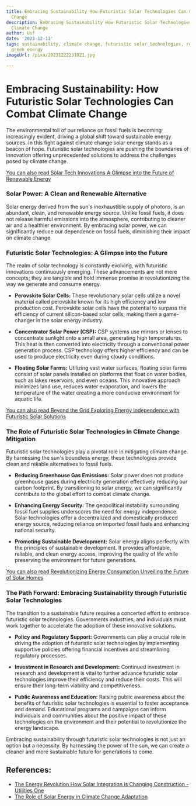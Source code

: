 ```yaml
---
title: Embracing Sustainability How Futuristic Solar Technologies Can Combat Climate
  Change
description: Embracing Sustainability How Futuristic Solar Technologies Can Combat
  Climate Change
author: Usf
date: '2023-12-11'
tags: sustainability, climate change, futuristic solar technologies, renewable energy,
  green energy
imageUrl: /pixa/20231222231021.jpg

---
```

# Embracing Sustainability: How Futuristic Solar Technologies Can Combat Climate Change

The  environmental toll of our  reliance  on fossil fuels is becoming increasingly evident, driving a global shift toward sustainable  energy sources. In this fight against climate change solar energy stands as a  beacon of hope. Futuristic solar technologies are  pushing the boundaries of innovation offering unprecedented solutions to  address the challenges posed by climate change.

[You can also read Solar Tech Innovations A Glimpse into the Future of Renewable Energy](Solar%20Tech%20Innovations%20A%20Glimpse%20into%20the%20Future%20of%20Renewable%20Energy)


###  Solar Power: A Clean and Renewable  Alternative

Solar energy derived from the sun's inexhaustible supply of photons,  is an abundant, clean, and  renewable energy source. Unlike fossil fuels, it does not release harmful emissions into the atmosphere, contributing  to cleaner air and a healthier environment. By embracing solar  power, we can significantly reduce our dependence on fossil fuels, diminishing their impact on climate change.

### Futuristic Solar Technologies: A Glimpse into the Future

The  realm of solar technology is constantly evolving, with  futuristic innovations continuously  emerging. These advancements are not mere concepts; they  are tangible and hold immense promise in revolutionizing the way we generate and consume energy.

* **Perovskite Solar  Cells:** These revolutionary solar cells  utilize a novel material called  perovskite  known for  its  high efficiency and low  production cost. Perovskite  solar cells  have  the potential to surpass the efficiency of current silicon-based solar cells, making them a game-changer in the solar energy industry.

* **Concentrator Solar Power (CSP):**  CSP systems use mirrors or lenses to concentrate sunlight onto a small area, generating high temperatures. This  heat is then converted into electricity through a conventional power generation process. CSP  technology offers  higher efficiency and can be used to produce electricity even during cloudy conditions.

* **Floating Solar Farms:** Utilizing vast water surfaces, floating solar farms consist of solar panels installed on platforms  that float on water bodies, such as lakes reservoirs, and even oceans. This innovative approach minimizes land use, reduces water  evaporation, and lowers the temperature of the water creating a  more conducive environment for aquatic life.

[You can also read Beyond the  Grid Exploring Energy Independence with Futuristic Solar Solutions](Beyond%20the%20Grid%20Exploring%20Energy%20Independence%20with%20Futuristic%20Solar%20Solutions)


### The Role  of Futuristic Solar Technologies in Climate Change Mitigation

Futuristic solar technologies play a pivotal role in mitigating climate change. By harnessing the sun's boundless energy, these technologies provide clean and reliable alternatives to fossil fuels.

* **Reducing Greenhouse Gas Emissions:** Solar power does not produce greenhouse gases during electricity generation effectively reducing  our carbon footprint. By transitioning to solar energy, we can significantly contribute to  the global effort to combat climate change.

* **Enhancing Energy Security:** The geopolitical instability surrounding fossil fuel supplies underscores the need for energy independence. Solar technologies offer a decentralized and domestically produced energy source, reducing reliance  on imported fossil fuels and enhancing national  security.

* **Promoting Sustainable Development:**  Solar energy  aligns perfectly with the principles of sustainable  development. It provides affordable, reliable, and clean energy access, improving the quality of life while preserving the environment for future generations.

[You can also read Revolutionizing Energy Consumption  Unveiling the  Future  of Solar Homes](Revolutionizing%20Energy%20Consumption%20Unveiling%20the%20Future%20of%20Solar%20Homes)


### The Path Forward: Embracing Sustainability  through  Futuristic Solar Technologies

The transition to a sustainable future requires a concerted effort to embrace futuristic solar  technologies. Governments industries, and individuals must work together to accelerate the adoption  of these innovative solutions.

* **Policy and Regulatory  Support:** Governments can play a  crucial  role in driving  the  adoption of futuristic solar technologies by implementing supportive policies offering financial incentives and streamlining regulatory  processes.

*  **Investment in Research and Development:**  Continued investment in research and development is vital to further advance futuristic solar technologies  improve their efficiency and reduce their  costs. This will ensure their long-term viability and competitiveness.

* **Public Awareness and Education:** Raising public awareness about the benefits of futuristic solar technologies is essential to foster acceptance and demand.  Educational programs and campaigns can inform  individuals and communities  about  the positive impact of  these technologies on the environment and their potential to  revolutionize the energy landscape.

Embracing sustainability through futuristic solar technologies is not just an option but a necessity. By harnessing the power of the sun, we can create a cleaner and more sustainable future  for generations to come.

## References:
- [The Energy Revolution How Solar Integration is Changing Construction - Utilities One](https://utilitiesone.com/the-energy-revolution-how-solar-integration-is-changing-construction)
- [The Role of Solar Energy in Climate Change Adaptation](https://energy5.com/the-role-of-solar-energy-in-climate-change-adaptation)
